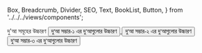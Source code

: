   Box,
  Breadcrumb,
  Divider,
  SEO,
  Text,
  BookList,
  Button,
} from '../../../views/components';

<SEO pageTitle="দু'আ সমূহের উচ্চারণ" />
<Box maxWidth={960} margin="0 auto" padding={{ xs: 3, sm: 4 }}>

<Text variant="h2" textAlign="center">
  দু'আ সমূহের উচ্চারণ
</Text>
<Divider />
<Breadcrumb
  links={[
    { url: '/', name: 'নীড়পাতা' },
    { url: '/study-materials/', name: 'শিক্ষাপোকরণ' },
    {
      url: '/study-materials/quran-and-hadith',
      name: 'কুর্‌আন ও হাদীস',
      isCurrentPage: true,
    },
  ]}
/>
<Divider />

<Box textAlign="center" mt={32} mb={3}>
  <a
    href="https://drive.google.com/drive/folders/1emsfidzL2-jblt-lKdun_rIuyp7-aIdW?usp=sharing"
    target="_blank"
    rel="noreferrer noopener"
  >
    <Button variant="primary">দু'আ সম্ভার-১ এর দু’আগুলোর উচ্চারণ</Button>
  </a>
</Box>

<Box textAlign="center" mb={3}>
  <a
    href="https://drive.google.com/drive/folders/1s5r0ZmrFp_dLVwj_sQVOVtvp78DK1XBZ?usp=sharing"
    target="_blank"
    rel="noreferrer noopener"
  >
    <Button variant="primary">দু'আ সম্ভার-২ এর দু’আগুলোর উচ্চারণ</Button>
  </a>
</Box>

<Box textAlign="center" mb={3}>
  <a
    href="https://drive.google.com/drive/folders/1I1QVLhemkwJv4AuhHOC2fCFCMYq_ofPX?usp=sharing"
    target="_blank"
    rel="noreferrer noopener"
  >
    <Button variant="primary">দু'আ সম্ভার-৩ এর দু’আগুলোর উচ্চারণ</Button>
  </a>
</Box>

</Box>
